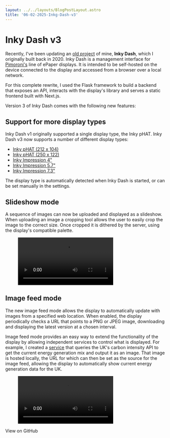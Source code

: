 ```yaml
---
layout: ../../layouts/BlogPostLayout.astro
title: '06-02-2025-Inkg-Dash-v3'
---
```



# Inky Dash v3

Recently, I've been updating an [old project](/posts/20200605-inky-dash) of mine, **Inky Dash**, which I originally built back in 2020.
Inky Dash is a management interface for [Pimoroni's](https://shop.pimoroni.com/) line of ePaper displays. It is intended
to be self-hosted on the device connected to the display and accessed from a browser over a local network.

For this complete rewrite, I used the Flask framework to build a backend that exposes an API, interacts with the display's library and
serves a static frontend built with Next.js.

Version 3 of Inky Dash comes with the following new features:

## Support for more display types
Inky Dash v1 originally supported a single display type, the Inky pHAT. Inky Dash v3 now supports a number of different display types:
- [Inky pHAT (212 x 104)](https://shop.pimoroni.com/products/inky-phat?variant=12549254217811)
- [Inky pHAT (250 x 122)](https://shop.pimoroni.com/products/inky-phat?variant=12549254217811)
- [Inky Impression 4"](https://shop.pimoroni.com/products/inky-impression-4?variant=39599238807635)
- [Inky Impression 5.7"](https://shop.pimoroni.com/products/inky-impression-5-7?variant=32298701324371)
- [Inky Impression 7.3"](https://shop.pimoroni.com/products/inky-impression-7-3?variant=40512683376723)

The display type is automatically detected when Inky Dash is started, or can be set manually in the settings.

## Slideshow mode

A sequence of images can now be uploaded and displayed as a slideshow. When uploading an image a cropping tool allows the user
to easily crop the image to the correct size. Once cropped it is dithered by the server, using the display's compatible palette.


<figure>
    <Video src="/video/slideshow-demo.mp4"/>
    <figcaption>A demonstration of the slideshow feature</figcaption>
</figure>

## Image feed mode

The new image feed mode allows the display to automatically update with images from a specified web location.
When enabled, the display periodically checks a URL that points to a PNG or JPEG image, downloading and displaying the
latest version at a chosen interval.

Image feed mode provides an easy way to extend the functionality of the display by allowing independent services to
control what is displayed. For example, I created a [service](https://github.com/r-rayns/inky_uk_energy) that queries the UK's carbon
intensity API to get the current energy generation mix and output it as an image. That image is hosted locally,
the URL for which can then be set as the source for the image feed, allowing the display to automatically show current
energy generation data for the UK.

<figure>
    <Video src="/video/image-feed-demo.mp4"/>
    <figcaption>A demonstration of the image feed feature</figcaption>
</figure>

<IconButton class="my-4" icon="github" url="https://github.com/r-rayns/inky_dash">View on GitHub</IconButton>
